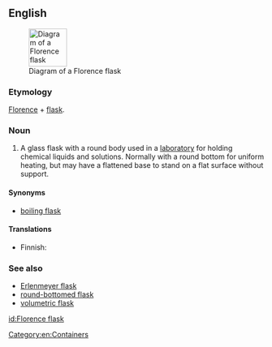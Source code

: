 {{wikipedia}}
==English==
[[Image:Round bottomed flask half full.png|right|75px|Diagram of a Florence flask]]

===Etymology===
[[Florence]] + [[flask]].

===Noun===
{{en-noun|sg=Florence flask}}

# {{context|chemistry}} A glass flask with a round body used in a [[laboratory]] for holding chemical liquids and solutions. Normally with a round bottom for uniform heating, but may have a flattened base to stand on a flat surface without support.

====Synonyms====
* [[boiling flask]]

====Translations====
{{trans-top|round laboratory flask}}
* Finnish: {{t-|fi|pyörökolvi}}
{{trans-mid}}
{{trans-bottom}}

===See also===
* [[Erlenmeyer flask]]
* [[round-bottomed flask]]
* [[volumetric flask]]

[[Category:en:Containers]]

[[id:Florence flask]]
